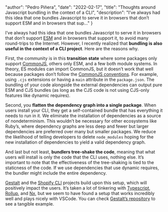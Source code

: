
  "author": "Pedro Piñera",
  "date": "2022-02-17",
  "title": "Thoughts around Javascript bundling in the context of a CLI",
  "description": "I’ve always had this idea that one bundles Javascript to serve it in browsers that don’t support ESM and in browsers that sup..."
}




I’ve always had this idea that one bundles Javascript to serve it in browsers that don’t support [ESM](https://developer.mozilla.org/en-US/docs/Web/JavaScript/Guide/Modules) and in browsers that support it, to avoid many round-trips to the Internet. However, I recently realized that **bundling is also useful in the context of a CLI project**. Here are the reasons why.

First, the community is in this **transition state** where some packages only support [CommonJS](https://en.wikipedia.org/wiki/CommonJS), others only ESM, and a few both module systems. In theory, ES modules can import CommonJS, but it doesn’t work that well because packages don’t follow the [CommonJS conventions](https://nodejs.org/api/modules.html#modules-commonjs-modules). For example, using `.cjs` extensions or having a `main` attribute in the `package.json`. The bundling of your code alongside the external dependencies can output pure ESM and CJS bundles (as long as the CJS code is not using CJS-only features like dynamic requires).

Second, you **flatten the dependency graph into a single package**. When users install your CLI, they get a self-contained bundle that has everything it needs to run in it. We eliminate the installation of dependencies as a source of nondeterminism. This wouldn’t be necessary for other ecosystems like Ruby’s, where dependency graphs are less deep and fewer but larger dependencies are preferred over many but smaller packages. We reduce the likelihood of telling developers to delete `node_modules` hoping for the new installation of dependencies to yield a valid dependency graph.

And last but not least, **bundlers tree-shake the code**, meaning that what users will install is only the code that the CLI uses, nothing else. It’s important to note that the effectiveness of the tree-shaking is tied to the staticness of the code. If we use dependencies that use dynamic requires, the bundler might include the entire dependency.

[Gestalt](https://github.com/gestaltjs/gestalt) and the [Shopify CLI](https://github.com/shopify/shopify-cli) projects build upon this setup, which will positively impact the users. It’s taken a lot of tinkering with [Typescript](https://www.typescriptlang.org/), [Rollup](https://rollupjs.org/guide/en/), and [Nx](https://nx.dev/), but we seem to have found a setup that works incredibly well and plays nicely with VSCode. You can check [Gestalt’s repository](https://github.com/gestaltjs/gestalt) to see a tangible example.

    